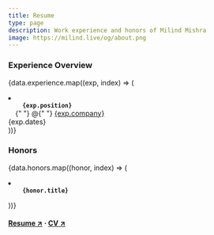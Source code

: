 ```yaml
---
title: Resume
type: page
description: Work experience and honors of Milind Mishra
image: https://milind.live/og/about.png
---
```



### Experience Overview

{data.experience.map((exp, index) => (

<li key={index}>
  <code>
    <strong>{exp.position}</strong>
  </code>{" "}
  @{" "}
  <a href={exp.company_link} target="_blank" rel="noopener noreferrer">
    {exp.company}
  </a>
  <div className="dates">{exp.dates}</div>
</li>
))}

### Honors

{data.honors.map((honor, index) => (

<li key={index}>
  <code>
    <strong>{honor.title}</strong>
  </code>
</li>
))}

#### [Resume ↗](https://docs.google.com/document/d/1ujYf9MIOEeH3UpaHKZmXm_9-W6XpSQ5LAcLUv0ue32k/preview) · [CV ↗](https://cv.milind.live)
